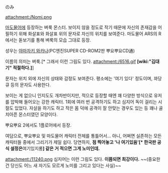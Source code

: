 のみ 

attachment:/Nomi.png

[[마도물어]]에 등장하는 벼룩 몬스터. 보이지 않을 정도로 작기 때문에 자신의 존재감을 어필하기 위해 화살표와 화살표 위의 문자로 자신의 위치를 보여준다. 마도물어 ARS의 R에서는 돋보기를 통해 벼룩의 모습 그대로 등장.

성우는 [[야마자키 와카나]](PC엔진SUPER CD-ROM2판 뿌요뿌요CD通)

이름의 의미는 벼룩.[* 그래서 이런 그림도 있다. attachment:/6516.gif '''[wiki:"김대기" 적절하다.]''']

문자는 위치 외에 자신의 상태와 감정도 보여준다. 평소에는 '여기 있다' 정도이며, 꽈당큐 등의 문자도 사용한다.

보이는 게 없으니 인지도도 개차반이지만, 적으로 등장할 때엔 꽤 다양한 방식으로 유저를 압박해 들어오는 강한 캐릭터. 1회에 여러 번 공격하기도 하고 심지어 독이 걸리는 시절도 있었다. 자살을 하기도 하고 작은 몸 덕에 공격이 잘 안맞는 경우도 있는 등 꽤나 골치아픈 몬스터였던 모양이다.

뿌요뿌요 2에서도 1플로어에서 등장.

여담으로, 뿌요뿌요 및 마도물어 캐릭터 전체를 통틀어서... 아니, 어쩌면 실존하는 모든 캐릭터들 중에서 그리기가 제일 쉽다. 당연하지, '''점 찍어놓고 '나 여기있음'[* 한국판 공식 설정은 '''여기있지롱'''] 같은 거 적으면 그게 노미인데.'''

attachment:/11240.png
심지어는 이런 그림도 있다. '''이쯤되면 최강이다.'''
~~(중요한 건 당신도 어느 새 자기도 모르게 노미를 그리고 있다는 사실)~~
